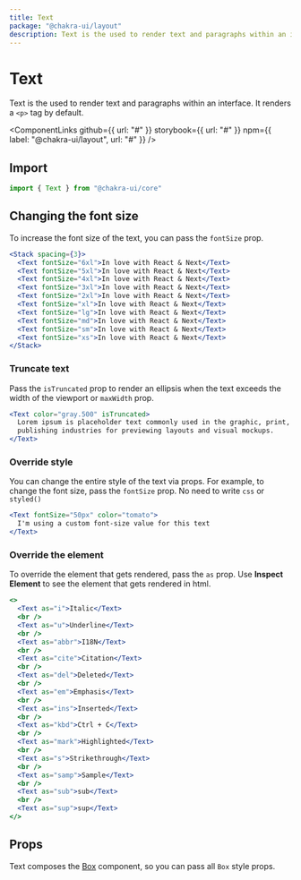 ```yaml
---
title: Text
package: "@chakra-ui/layout"
description: Text is the used to render text and paragraphs within an interface.
---
```



# Text

Text is the used to render text and paragraphs within an interface. It renders a
`<p>` tag by default.

<ComponentLinks
  github={{ url: "#" }}
  storybook={{ url: "#" }}
  npm={{ label: "@chakra-ui/layout", url: "#" }}
/>

<carbon-ad></carbon-ad>

## Import

```js
import { Text } from "@chakra-ui/core"
```

## Changing the font size

To increase the font size of the text, you can pass the `fontSize` prop.

```jsx
<Stack spacing={3}>
  <Text fontSize="6xl">In love with React & Next</Text>
  <Text fontSize="5xl">In love with React & Next</Text>
  <Text fontSize="4xl">In love with React & Next</Text>
  <Text fontSize="3xl">In love with React & Next</Text>
  <Text fontSize="2xl">In love with React & Next</Text>
  <Text fontSize="xl">In love with React & Next</Text>
  <Text fontSize="lg">In love with React & Next</Text>
  <Text fontSize="md">In love with React & Next</Text>
  <Text fontSize="sm">In love with React & Next</Text>
  <Text fontSize="xs">In love with React & Next</Text>
</Stack>
```

### Truncate text

Pass the `isTruncated` prop to render an ellipsis when the text exceeds the
width of the viewport or `maxWidth` prop.

```jsx
<Text color="gray.500" isTruncated>
  Lorem ipsum is placeholder text commonly used in the graphic, print, and
  publishing industries for previewing layouts and visual mockups.
</Text>
```

### Override style

You can change the entire style of the text via props. For example, to change
the font size, pass the `fontSize` prop. No need to write `css` or `styled()`

```jsx
<Text fontSize="50px" color="tomato">
  I'm using a custom font-size value for this text
</Text>
```

### Override the element

To override the element that gets rendered, pass the `as` prop. Use **Inspect
Element** to see the element that gets rendered in html.

```jsx
<>
  <Text as="i">Italic</Text>
  <br />
  <Text as="u">Underline</Text>
  <br />
  <Text as="abbr">I18N</Text>
  <br />
  <Text as="cite">Citation</Text>
  <br />
  <Text as="del">Deleted</Text>
  <br />
  <Text as="em">Emphasis</Text>
  <br />
  <Text as="ins">Inserted</Text>
  <br />
  <Text as="kbd">Ctrl + C</Text>
  <br />
  <Text as="mark">Highlighted</Text>
  <br />
  <Text as="s">Strikethrough</Text>
  <br />
  <Text as="samp">Sample</Text>
  <br />
  <Text as="sub">sub</Text>
  <br />
  <Text as="sup">sup</Text>
</>
```

## Props

Text composes the [Box](/docs/layout/box) component, so you can pass all `Box`
style props.
